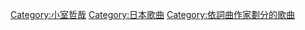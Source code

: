
{{Category explanation|'''[[小室哲哉|小室哲哉]]'''創作或聯合創作的歌曲}}

[[Category:小室哲哉|Category:小室哲哉]]
[[Category:日本歌曲|Category:日本歌曲]]
[[Category:依詞曲作家劃分的歌曲|Category:依詞曲作家劃分的歌曲]]